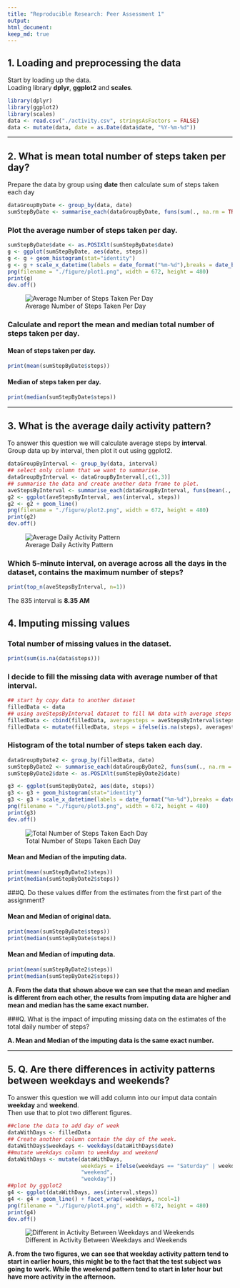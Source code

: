 ```yaml
---
title: "Reproducible Research: Peer Assessment 1"
output: 
html_document:
keep_md: true
---
```



## 1. Loading and preprocessing the data
Start by loading up the data.  
Loading library **dplyr**, **ggplot2** and **scales**.  
```r

library(dplyr)
library(ggplot2)
library(scales)
data <- read.csv("./activity.csv", stringsAsFactors = FALSE)
data <- mutate(data, date = as.Date(data$date, "%Y-%m-%d"))

```

-------------------------

## 2. What is mean total number of steps taken per day?
Prepare the data by group using **date**
then calculate sum of steps taken each day
```r
dataGroupByDate <- group_by(data, date)
sumStepByDate <- summarise_each(dataGroupByDate, funs(sum(., na.rm = TRUE)))
```
### Plot the average number of steps taken per day. 
```r
sumStepByDate$date <- as.POSIXlt(sumStepByDate$date)
g <- ggplot(sumStepByDate, aes(date, steps))
g <- g + geom_histogram(stat="identity")
g <- g + scale_x_datetime(labels = date_format("%m-%d"),breaks = date_breaks(width="1 week"),minor_breaks = date_breaks(width = "1 day"))
png(filename = "./figure/plot1.png", width = 672, height = 480)
print(g)
dev.off()
```

![Average Number of Steps Taken Per Day](./figure/plot1.png "Average Number of Steps Taken Per Day")

### Calculate and report the mean and median total number of steps taken per day.

#### Mean of steps taken per day.
```r
print(mean(sumStepByDate$steps))
```
#### Median of steps taken per day.
```r
print(median(sumStepByDate$steps))
```

----------

## 3. What is the average daily activity pattern?
To answer this question we will calculate average steps by **interval**.  
Group data up by interval, then plot it out using ggplot2.  
```r
dataGroupByInterval <- group_by(data, interval)
## select only column that we want to summarise.
dataGroupByInterval <- dataGroupByInterval[,c(1,3)]
## summarise the data and create another data frame to plot.
aveStepsByInterval <- summarise_each(dataGroupByInterval, funs(mean(., na.rm=TRUE)))
g2 <- ggplot(aveStepsByInterval, aes(interval, steps))
g2 <- g2 + geom_line()
png(filename = "./figure/plot2.png", width = 672, height = 480)
print(g2)
dev.off()
```

![Average Daily Activity Pattern](./figure/plot2.png "Average Daily Activity Pattern")

### Which 5-minute interval, on average across all the days in the dataset, contains the maximum number of steps?

```r
print(top_n(aveStepsByInterval, n=1))
```
The 835 interval is **8.35 AM **

## 4. Imputing missing values

### Total number of missing values in the dataset.

```r
print(sum(is.na(data$steps)))
```

### I decide to fill the missing data with average number of that interval.
```r
## start by copy data to another dataset
filledData <- data
## using aveStepsByInterval dataset to fill NA data with average steps of that time interval
filledData <- cbind(filledData, averagesteps = aveStepsByInterval$steps)
filledData <- mutate(filledData, steps = ifelse(is.na(steps), averagesteps, steps))

```

### Histogram of the total number of steps taken each day.

```r
dataGroupByDate2 <- group_by(filledData, date)
sumStepByDate2 <- summarise_each(dataGroupByDate2, funs(sum(., na.rm = TRUE)))
sumStepByDate2$date <- as.POSIXlt(sumStepByDate2$date)

g3 <- ggplot(sumStepByDate2, aes(date, steps))
g3 <- g3 + geom_histogram(stat="identity")
g3 <- g3 + scale_x_datetime(labels = date_format("%m-%d"),breaks = date_breaks(width="1 week"),minor_breaks = date_breaks(width = "1 day"))
png(filename = "./figure/plot3.png", width = 672, height = 480)
print(g3)
dev.off()

```

![Total Number of Steps Taken Each Day](./figure/plot3.png "Total Number of Steps Taken Each Day")

#### Mean and Median of the imputing data.

```r
print(mean(sumStepByDate2$steps))
print(median(sumStepByDate2$steps))
```

###Q. Do these values differ from the estimates from the first part of the assignment? 

#### Mean and Median of original data.
```r
print(mean(sumStepByDate$steps))
print(median(sumStepByDate$steps))
```

#### Mean and Median of imputing data.
```r
print(mean(sumStepByDate2$steps))
print(median(sumStepByDate2$steps))
```

**A. From the data that shown above we can see that the mean and median is different from each other, the results from imputing data are higher and mean and median has the same exact number.**

###Q. What is the impact of imputing missing data on the estimates of the total daily number of steps?

**A. Mean and Median of the imputing data is the same exact number.**



----------------------------------------------------------

## 5. Q. Are there differences in activity patterns between weekdays and weekends?

To answer this question we will add column into our imput data contain **weekday** and **weekend**.  
Then use that to plot two different figures.

```r
##clone the data to add day of week
dataWithDays <- filledData
## Create another column contain the day of the week.
dataWithDays$weekdays <- weekdays(dataWithDays$date)
##mutate weekdays column to weekday and weekend
dataWithDays <- mutate(dataWithDays, 
                       weekdays = ifelse(weekdays == "Saturday" | weekdays == "Sunday", 
                       "weekend", 
                       "weekday"))
##plot by ggplot2
g4 <- ggplot(dataWithDays, aes(interval,steps))
g4 <- g4 + geom_line() + facet_wrap(~weekdays, ncol=1)
png(filename = "./figure/plot4.png", width = 672, height = 480)
print(g4)
dev.off()
```

![Different in Activity Between Weekdays and Weekends](./figure/plot4.png "Different in Activity Between Weekdays and Weekends")

**A. from the two figures, we can see that weekday activity pattern tend to start in earlier hours, this might be to the fact that the test subject was going to work. While the weekend pattern tend to start in later hour but have more activity in the afternoon.**


